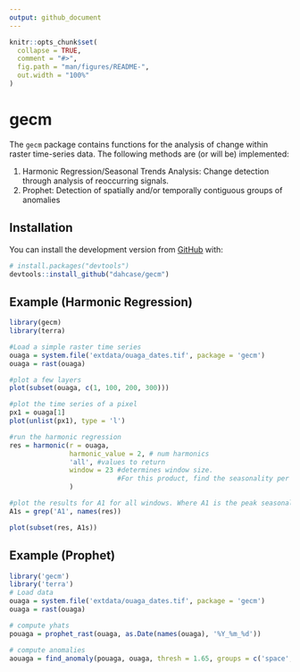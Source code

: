 ```yaml
---
output: github_document
---
```


<!-- README.md is generated from README.Rmd. Please edit that file -->

```r
knitr::opts_chunk$set(
  collapse = TRUE,
  comment = "#>",
  fig.path = "man/figures/README-",
  out.width = "100%"
)
```

# gecm

<!-- badges: start -->
<!-- badges: end -->

The `gecm` package contains functions for the analysis of change within raster time-series data. The following methods are (or will be) implemented:

1. Harmonic Regression/Seasonal Trends Analysis: Change detection through analysis of reoccurring signals.
2. Prophet: Detection of spatially and/or temporally contiguous groups of anomalies

## Installation

You can install the development version from [GitHub](https://github.com/) with:

``` r
# install.packages("devtools")
devtools::install_github("dahcase/gecm")
```
## Example (Harmonic Regression)

```r
library(gecm)
library(terra)

#Load a simple raster time series
ouaga = system.file('extdata/ouaga_dates.tif', package = 'gecm')
ouaga = rast(ouaga)

#plot a few layers
plot(subset(ouaga, c(1, 100, 200, 300)))

#plot the time series of a pixel
px1 = ouaga[1]
plot(unlist(px1), type = 'l')

#run the harmonic regression
res = harmonic(r = ouaga, 
               harmonic_value = 2, # num harmonics
               'all', #values to return
               window = 23 #determines window size.
                           #For this product, find the seasonality per year
               ) 

#plot the results for A1 for all windows. Where A1 is the peak seasonality.
A1s = grep('A1', names(res))

plot(subset(res, A1s))


```

## Example (Prophet)

```r
library('gecm')
library('terra')
# Load data
ouaga = system.file('extdata/ouaga_dates.tif', package = 'gecm')
ouaga = rast(ouaga)

# compute yhats
pouaga = prophet_rast(ouaga, as.Date(names(ouaga), '%Y_%m_%d'))

# compute anomalies
aouaga = find_anomaly(pouaga, ouaga, thresh = 1.65, groups = c('space', 'time', 'combined'))


```


